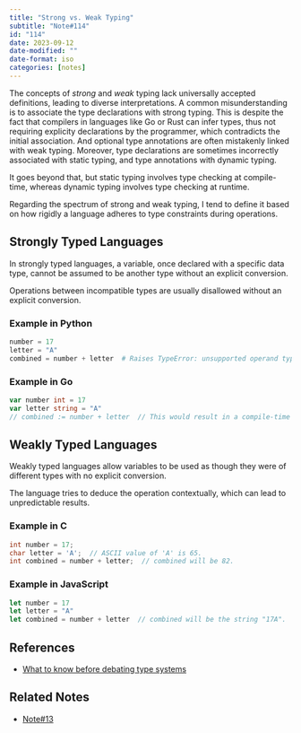 ```yaml
---
title: "Strong vs. Weak Typing"
subtitle: "Note#114"
id: "114"
date: 2023-09-12
date-modified: ""
date-format: iso
categories: [notes]
---
```

The concepts of *strong* and *weak* typing lack universally accepted definitions, leading to diverse interpretations. A common misunderstanding is to associate the type declarations with strong typing. This is despite the fact that compilers in languages like Go or Rust can infer types, thus not requiring explicity declarations by the programmer, which contradicts the initial association. And optional type annotations are often mistakenly linked with weak typing. Moreover, type declarations are sometimes incorrectly associated with static typing, and type annotations with dynamic typing.

It goes beyond that, but static typing involves type checking at compile-time, whereas dynamic typing involves type checking at runtime.

Regarding the spectrum of strong and weak typing, I tend to define it based on how rigidly a language adheres to type constraints during operations.

## Strongly Typed Languages

In strongly typed languages, a variable, once declared with a specific data type, cannot be assumed to be another type without an explicit conversion.

Operations between incompatible types are usually disallowed without an explicit conversion.

### Example in Python

```python
number = 17
letter = "A"
combined = number + letter  # Raises TypeError: unsupported operand type(s) for +: 'int' and 'str'
```

### Example in Go

```go
var number int = 17
var letter string = "A"
// combined := number + letter  // This would result in a compile-time error.
```

## Weakly Typed Languages

Weakly typed languages allow variables to be used as though they were of different types with no explicit conversion.

The language tries to deduce the operation contextually, which can lead to unpredictable results.

### Example in C

```c
int number = 17;
char letter = 'A';  // ASCII value of 'A' is 65.
int combined = number + letter;  // combined will be 82.
```

### Example in JavaScript

```javascript
let number = 17
let letter = "A"
let combined = number + letter  // combined will be the string "17A".
```

## References

* [What to know before debating type systems](https://web.archive.org/web/20080822101209/http://www.pphsg.org/cdsmith/types.html)

## Related Notes

* [Note#13](/notes/13)
